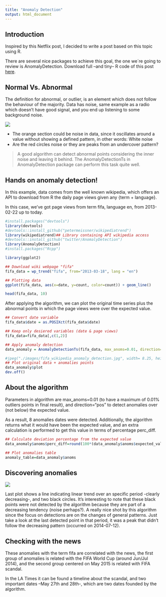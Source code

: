 ```yaml
---
title: "Anomaly Detection"
output: html_document
---
```


## Introduction
Inspired by this Netflix post, I decided to write a post based on this topic using R.

There are several nice packages to achieve this goal, the one we´re going to review is AnomalyDetection.
Download full –and tiny– R code of this post [here](https://github.com/pablo14/anomaly_detection_post).

## Normal Vs. Abnormal

The definition for abnormal, or outlier, is an element which does not follow the behaviour of the majority.
Data has noise, same example as a radio which doesn’t have good signal, and you end up listening to some background noise.

![](../images/anomaly.jpg)

* The orange section could be noise in data, since it oscillates around a value without showing a defined pattern, in other words: White noise
* Are the red circles noise or they are peaks from an undercover pattern?

> A good algorithm can detect abnormal points considering the inner noise and leaving it behind. The AnomalyDetectionTs in AnomalyDetection package can perform this task quite well.

## Hands on anomaly detection!

In this example, data comes from the well known wikipedia, which offers an API to download from R the daily page views given any {term + language}.

In this case, we’ve got page views from term fifa, language en, from 2013-02-22 up to today.

```r
#install.packages("devtools")
library(devtools)
#devtools::install_github("petermeissner/wikipediatrend")
library(wikipediatrend)## Library containing API wikipedia access
#devtools::install_github("twitter/AnomalyDetection")
library(AnomalyDetection)
#install.packages("Rcpp")

library(ggplot2)
```
```r
## Download wiki webpage "fifa" 
fifa_data = wp_trend("fifa", from="2013-03-18", lang = "en")

## Plotting data
ggplot(fifa_data, aes(x=date, y=count, color=count)) + geom_line()
```

```r
head(fifa_data, 10)
```

After applying the algorithm, we can plot the original time series plus the abnormal points in which the page views were over the expected value.

```r
## Convert date variable
fifa_data$date = as.POSIXct(fifa_data$date)

## Keep only desiered variables (date & page views)
fifa_data=fifa_data[,c(1,2)]

## Apply anomaly detection
data_anomaly = AnomalyDetectionTs(fifa_data, max_anoms=0.01, direction="pos", plot=TRUE, e_value = T)

#jpeg("./images/fifa_wikipedia_anomaly_detection.jpg", width= 8.25, height= 5.25, units="in", res=500, pointsize = 4)
## Plot original data + anomalies points
data_anomaly$plot
dev.off()
```
## About the algorithm

Parameters in algorithm are max_anoms=0.01 (to have a maximum of 0.01% outliers points in final result), and direction="pos" to detect anomalies over (not below) the expected value.

As a result, 8 anomalies dates were detected. Additionally, the algorithm returns what it would have been the expected value, and an extra calculation is performed to get this value in terms of percentage perc_diff.

```r
## Calculate deviation percentage from the expected value 
data_anomaly$anoms$perc_diff=round(100*(data_anomaly$anoms$expected_value-data_anomaly$anoms$anoms)/data_anomaly$anoms$expected_value)

## Plot anomalies table
anomaly_table=data_anomaly$anoms
```
## Discovering anomalies

![](../images/anomaly2.jpg)

Last plot shows a line indicating linear trend over an specific period -clearly decreasing-, and two black circles. It’s interesting to note that these black points were not detected by the algorithm because they are part of a decreasing tendency (noise perhaps?).
A really nice shot by this algorithm since the focus on detections are on the changes of general patterns. Just take a look at the last detected point in that period, it was a peak that didn’t follow the decreasing pattern (occurred on 2014-07-12).

## Checking with the news

These anomalies with the term fifa are correlated with the news, the first group of anomalies is related with the FIFA World Cup (around Jun/Jul 2014), and the second group centered on May 2015 is related with FIFA scandal.

In the LA Times it can be found a timeline about the scandal, and two important dates –May 27th and 28th-, which are two dates founded by the algorithm.

